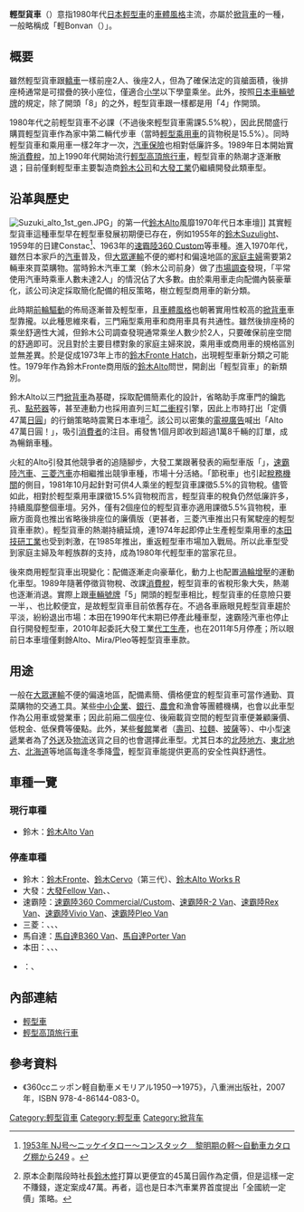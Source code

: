 {{Not|客貨車}}
'''輕型貨車'''（{{lang-ja|軽ボンネットバン}}）意指1980年代[[日本|日本]][[輕型車|輕型車]]的[[車體風格|車體風格]]主流，亦屬於[[掀背車|掀背車]]的一種，一般略稱成「輕Bonvan（{{lang|ja|軽ボンバン}}）」。

== 概要 ==
雖然輕型貨車跟[[轎車|轎車]]一樣前座2人、後座2人，但為了確保法定的貨艙面積，後排座椅通常是可摺疊的狹小座位，僅適合[[小学|小学]]以下學童乘坐。此外，按照[[日本車輛號牌|日本車輛號牌]]的規定，除了開頭「8」的{{link-ja|特種用途車輛|特種用途自動車}}之外，輕型貨車跟{{link-ja|輕型卡車|軽トラック}}一樣都是用「4」作開頭。

1980年代之前輕型貨車不必課{{link-en|貨物稅|Excise}}（不過後來輕型貨車需課5.5%稅），因此民間盛行購買輕型貨車作為家中第二輛代步車（當時[[輕型車|輕型乘用車]]的貨物税是15.5%）。同時輕型貨車和乘用車一樣2年才{{link-ja|汽車檢查登錄制度|自動車検査登録制度|車檢}}一次，[[机动车辆保险|汽車保險]]也相對低廉許多。1989年日本開始實施[[增值税|消費稅]]，加上1990年代開始流行[[輕型高頂旅行車|輕型高頂旅行車]]，輕型貨車的熱潮才逐漸散退；目前僅剩輕型車主要製造商[[鈴木公司|鈴木公司]]和[[大發工業株式會社|大發工業]]仍繼續開發此類車型。

== 沿革與歷史 ==
[[File:Suzuki_alto_1st_gen.JPG|thumb]]」的第一代[[鈴木Alto|鈴木Alto]]風靡1970年代日本車壇]]
其實輕型貨車這種車型早在輕型車發展初期便已存在，例如1955年的[[鈴木Suzulight|鈴木Suzulight]]、1959年的日建Constac<ref>{{ja}}[http://ameblo.jp/porsche356a911s/entry-11956791975.html 1953年 NJ号～ニッケイタロー～コンスタック　黎明期の軽～自動車カタログ棚から249] {{Wayback|url=http://ameblo.jp/porsche356a911s/entry-11956791975.html |date=20200805231725 }}。</ref>、1963年的[[速霸陸360|速霸陸360 Custom]]等車種。進入1970年代，雖然日本家戶的[[汽車|汽車]]普及，但[[公共交通|大眾運輸]]不便的鄉村和偏遠地區的[[家庭主婦|家庭主婦]]需要第2輛車來買菜購物。當時鈴木汽車工業（鈴木公司前身）做了[[市場調查|市場調查]]發現，「平常使用汽車時乘車人數未達2人」的情況佔了大多數。由於乘用車走向配備內裝豪華化，該公司決定採取簡化配備的相反策略，樹立輕型商用車的新分類。

此時期[[前輪驅動|前輪驅動]]的佈局逐漸普及輕型車，且[[車體風格|車體風格]]也朝著實用性較高的[[掀背車|掀背車]]車型靠攏。以此種思維來看，三門廂型乘用車和商用車具有共通性。雖然後排座椅的乘坐舒適性大減，但鈴木公司調查發現通常乘坐人數少於2人，只要確保前座空間的舒適即可。況且對於主要目標對象的家庭主婦來說，乘用車或商用車的規格區別並無差異。於是促成1973年上市的[[鈴木Fronte|鈴木Fronte Hatch]]，出現輕型車新分類之可能性。1979年作為鈴木Fronte商用版的[[鈴木Alto|鈴木Alto]]問世，開創出「輕型貨車」的新類別。

鈴木Alto以三門[[掀背車|掀背車]]為基礎，採取配備簡素化的設計，省略助手席車門的鑰匙孔、[[點菸器|點菸器]]等，甚至連動力也採用直列三缸[[两冲程循环|二衝程]]引擎，因此上市時打出「定價47萬[[日圓|日圓]]」的行銷策略時震驚日本車壇<ref>原本企劃階段時社長[[鈴木修_(企業家)|鈴木修]]打算以更便宜的45萬日圓作為定價，但是這樣一定不賺錢，遂定案成47萬。再者，這也是日本汽車業界首度提出「全國統一定價」策略。</ref>。該公司以密集的[[電視廣告|電視廣告]]喊出「Alto 47萬日圓！」，吸引[[消費者|消費者]]的注目。甫發售1個月即收到超過1萬8千輛的訂單，成為暢銷車種。

火紅的Alto引發其他競爭者的追隨腳步，大發工業跟著發表{{link-ja|大發Cuore|ダイハツ・クオーレ}}的廂型車版「{{link-ja|大發Mira|ダイハツ・ミラ|大發Mira Cuore}}」，[[速霸陸汽車|速霸陸汽車]]、[[三菱汽車|三菱汽車]]亦相繼推出競爭車種，市場十分活絡。「節税車」也引起[[税务局|稅務機關]]的側目，1981年10月起針對可供4人乘坐的輕型貨車課徵5.5%的貨物稅。儘管如此，相對於輕型乘用車課徵15.5%貨物稅而言，輕型貨車的稅負仍然低廉許多，持續風靡整個車壇。另外，僅有2個座位的輕型貨車亦適用課徵5.5%貨物稅，車廠方面竟也推出省略後排座位的廉價版（更甚者，三菱汽車推出只有駕駛座的輕型貨車車款）。輕型貨車的熱潮持續延燒，連1974年起即停止生產輕型乘用車的[[本田技研工業|本田技研工業]]也受到刺激，在1985年推出{{link-ja|本田Today|ホンダ・トゥデイ (自動車)}}，重返輕型車市場加入戰局。所以此車型受到家庭主婦及年輕族群的支持，成為1980年代輕型車的當家花旦。

後來商用輕型貨車出現變化：配備逐漸走向豪華化，動力上也配置[[渦輪增壓器|渦輪增壓]]的運動化車型。1989年隨著停徵貨物稅、改課[[消費稅|消費稅]]，輕型貨車的省稅形象大失，熱潮也逐漸消退。實際上跟[[日本車輛號牌|車輛號牌]]「5」開頭的輕型車相比，輕型貨車的任意險只要一半，{{link-ja|輕型車稅|軽自動車税}}、{{link-ja|汽車重量稅|自動車重量税}}也比較便宜，是故輕型貨車目前依舊存在。不過各車廠眼見輕型貨車趨於平淡，紛紛退出市場：本田在1990年代末期已停產此種車型，速霸陸汽車也停止自行開發輕型車，2010年起委託大發工業[[代工生產|代工生產]]，{{link-ja|三菱Minica|三菱・ミニカ}}也在2011年5月停產；所以眼前日本車壇僅剩餘Alto、Mira/Pleo等輕型貨車車款。

== 用途 ==
一般在[[公共交通|大眾運輸]]不便的偏遠地區，配備素簡、價格便宜的輕型貨車可當作通勤、買菜購物的交通工具。某些[[中小型企業|中小企業]]、[[銀行|銀行]]、[[農會|農會]]和漁會等團體機構，也會以此車型作為公用車或營業車；因此前廂二個座位、後廂載貨空間的輕型貨車便兼顧廉價、低稅金、低保費等優點。此外，某些[[餐館|餐館]]業者（[[壽司|壽司]]、[[日本拉麵|拉麵]]、[[比萨饼|披薩]]等）、中小型[[速遞|速遞]]業者為了[[外送|外送]]及[[物流|物流]]送貨之目的也會選擇此車型。尤其日本的[[北陸地方|北陸地方]]、[[东北地方_(日本)|東北地方]]、[[北海道|北海道]]等地區每逢冬季降[[雪|雪]]，輕型貨車能提供更高的安全性與舒適性。

== 車種一覽 ==
=== 現行車種 ===
* 鈴木：[[鈴木Alto|鈴木Alto Van]]

=== 停產車種 ===
* 鈴木：[[鈴木Fronte|鈴木Fronte]]、[[鈴木Cervo|鈴木Cervo]]（第三代）、[[鈴木Alto|鈴木Alto Works R]]
* 大發：[[大發Fellow|大發Fellow Van]]、{{link-ja|大發Leeza|ダイハツ・リーザ|大發Leeza Van}}、{{link-ja|大發Mira|ダイハツ・ミラ|大發Mira Van}}
* 速霸陸：[[速霸陸360|速霸陸360 Commercial/Custom]]、[[速霸陸R-2|速霸陸R-2 Van]]、[[速霸陸Rex|速霸陸Rex Van]]、[[速霸陸Vivio|速霸陸Vivio Van]]、[[速霸陸Pleo|速霸陸Pleo Van]]
* 三菱：{{link-ja|三菱360|三菱・360|三菱360 Van}}、{{link-ja|三菱Minica|三菱・ミニカ|三菱Minica Van}}、{{link-ja|三菱Minica Toppo|三菱・ミニカトッポ|三菱Minica Toppo Van}}、{{link-ja|三菱Toppo BJ|三菱・トッポBJ|三菱Toppo BJ Van}}
* 馬自達：[[馬自達B360|馬自達B360 Van]]、[[馬自達Porter|馬自達Porter Van]]
* 本田：{{link-ja|本田N360|ホンダ・N360|本田N360 Van}}、{{link-ja|本田Life|ホンダ・ライフ|本田Life Van}}、{{link-ja|本田Life step van|ホンダ・ライフステップバン}}、{{link-ja|本田Today|ホンダ・トゥデイ (自動車)|本田Today Van}}
* {{link-ja|愛知機械工業|愛知機械工業}}：{{link-ja|Cony 360|コニー・360|Cony 360 Van}}、{{link-ja|Cony 360 Coach|コニー・360コーチ|Cony 360 Coach Van}}

== 內部連結 ==
* [[輕型車|輕型車]]
* [[輕型高頂旅行車|輕型高頂旅行車]]

== 參考資料 ==
* 《360ccニッポン軽自動車メモリアル1950-->1975》，八重洲出版社，2007年，ISBN 978-4-86144-083-0。
{{reflist}}

[[Category:輕型貨車|Category:輕型貨車]]
[[Category:輕型車|Category:輕型車]]
[[Category:掀背车|Category:掀背车]]